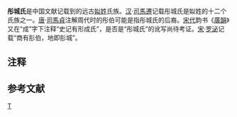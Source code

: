 '''彤城氏'''是中国文献记载到的远古[[姒姓|姒姓]]氏族。[[西汉|汉]]·[[司馬遷|司馬遷]]记载彤城氏是姒姓的十二个氏族之一{{备注|1=“禹为姒姓，其后分封，用国为姓，故有……彤城氏……。”{{参考|1=《[[史记|史记]]·夏本纪》.}}}}。[[唐朝|唐]]·[[司馬貞|司馬貞]]注解周代时的彤伯{{备注|1=一作“宗伯”。}}可能是指彤城氏的后裔{{备注|1=“周有彤伯，盖彤城氏之后。”{{参考|1=《[[史記索隱|史記索隱]]》.}}}}。[[北宋|宋代]]韵书《[[廣韻|廣韻]]》又在“成”字下注释“史记有形成氏”{{参考|1=《[[廣韻|廣韻]]》.}}，是否是“彤城氏”的讹写尚待考证。[[南宋|宋]]·[[罗泌|罗泌]]记载“商有肜伯，地即肜城”{{参考|1=《[[路史|路史]]》.}}。

== 注释 ==
<div class="references-small">
{{NoteFoot}}
</div>

== 参考文献 ==
<div class="references-small">
{{RefFoot}}
</div>

{{历史小作品}}

[[分类:夏朝|T]]